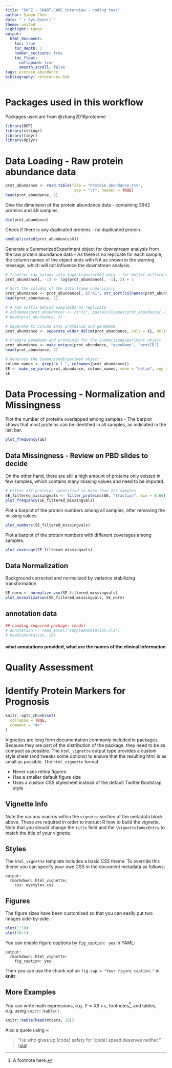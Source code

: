 ```yaml
---
title: "DKFZ - SMART-CARE interview - coding task"
author: Siwen Chen
date: "`r Sys.Date()`"
theme: united
highlight: tango
output:
  html_document:
    toc: true
    toc_depth: 3
    number_sections: true
    toc_float:
      collapsed: true
      smooth_scroll: false
tags: protein_abundance
bibliography: references.bib  
---
```

# Packages used in this workflow 
Packages used are from @zhang2018proteome
```r
library(DEP)
library(stringr)
library(tidyr)
library(dplyr)
```

# Data Loading - Raw protein abundance data
```r
prot_abundance <- read.table(file = "Protein_abundance.tsv",
                              sep = "\t", header = TRUE)
head(prot_abundance, 2)
```

Give the dimension of the protein abundance data - containing 3942 proteins and 49 samples.
```r
dim(prot_abundance)
```

Check if there is any duplicated proteins - no duplicated protein.
```r
anyDuplicated(prot_abundance$X1)
```
Generate a SummerizedExperiment object for downstream analysis from the raw protein abundance data - As there is no replicate for each sample, the column names of the object ends with NA as shown in the warning message, which will not influence the downstrean analysis.
```r
# Transfer raw values into log2-transformed data - for better differential comparison
prot_abundance[, -1] <- log(prot_abundance[, -1], 2) + 1

# Sort the columns of the data frame numerically
prot_abundance <- prot_abundance[, c("X1", str_sort(colnames(prot_abundance[,-1]), numeric = TRUE))]
head(prot_abundance, 2)

# # Add suffix behind sampleIDs as replicate
# colnames(prot_abundance) <- c("X1", paste(colnames(prot_abundance[,-1]), "1", sep = "-"))
# head(prot_abundance, 2)

# Separate X1 column into proteinID and geneName
prot_abundance <- separate_wider_delim(prot_abundance, cols = X1, delim = "|", names = c("prefix", "protID", "geneName"))

# Prepare geneName and proteinID for the SummerizedExperiment object
prot_abundance <- make_unique(prot_abundance, "geneName", "protID")
head(prot_abundance, 2)

# Generate the SummerizedExperimen object
column_names <- grep("A_1_", colnames(prot_abundance))
SE <- make_se_parse(prot_abundance, column_names, mode = "delim", sep = "-")
SE
```

# Data Processing - Normalization and Missingness

Plot the number of proteins overlapped among samples - The barplot shows that most proteins can be identified in all samples, as indicated in the last bar.
```r
plot_frequency(SE)
```

## Data Missingness - Review on PBD slides to decide
On the other hand, there are still a high amount of proteins only existed in few samples, which contains many missing values and need to be imputed. 
```r
# Filter off proteins identified in more than 2/3 samples
SE_filtered_missingvals <- filter_proteins(SE, "fraction", min = 0.66)
plot_frequency(SE_filtered_missingvals)
```

Plot a barplot of the protein numbers among all samples, after removing the missing values.
```r
plot_numbers(SE_filtered_missingvals)
```

Plot a barplot of the protein numbers with different coverages among samples.
```r
plot_coverage(SE_filtered_missingvals)
```

## Data Normalization

Background corrected and normalized by variance stabilizing transformation 
```r
SE_norm <- normalize_vsn(SE_filtered_missingvals)
plot_normalization(SE_filtered_missingvals, SE_norm)

```

## annotation data
```r
## Loading required package: readxl
# annotation <- read_excel("sampleAnnotation.xls")
# head(annotation, 10)
```

#### what annatations provided, what are the names of the clinical information



# Quality Assessment


# Identify Protein Markers for Prognosis


```r
knitr::opts_chunk$set(
  collapse = TRUE,
  comment = "#>"
)
```

Vignettes are long form documentation commonly included in packages. Because they are part of the distribution of the package, they need to be as compact as possible. The `html_vignette` output type provides a custom style sheet (and tweaks some options) to ensure that the resulting html is as small as possible. The `html_vignette` format:

- Never uses retina figures
- Has a smaller default figure size
- Uses a custom CSS stylesheet instead of the default Twitter Bootstrap style

## Vignette Info

Note the various macros within the `vignette` section of the metadata block above. These are required in order to instruct R how to build the vignette. Note that you should change the `title` field and the `\VignetteIndexEntry` to match the title of your vignette.

## Styles

The `html_vignette` template includes a basic CSS theme. To override this theme you can specify your own CSS in the document metadata as follows:

    output: 
      rmarkdown::html_vignette:
        css: mystyles.css

## Figures

The figure sizes have been customised so that you can easily put two images side-by-side. 

```r
plot(1:10)
plot(10:1)
```

You can enable figure captions by `fig_caption: yes` in YAML:

    output:
      rmarkdown::html_vignette:
        fig_caption: yes

Then you can use the chunk option `fig.cap = "Your figure caption."` in **knitr**.

## More Examples

You can write math expressions, e.g. $Y = X\beta + \epsilon$, footnotes^[A footnote here.], and tables, e.g. using `knitr::kable()`.

```r
knitr::kable(head(mtcars, 10))
```

Also a quote using `>`:

> "He who gives up [code] safety for [code] speed deserves neither."
([via](https://twitter.com/hadleywickham/status/504368538874703872))
